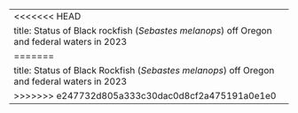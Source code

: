 ---
<<<<<<< HEAD
title: Status of Black rockfish (*Sebastes melanops*) off Oregon and federal waters in 2023
=======
title: Status of Black Rockfish (_Sebastes melanops_) off Oregon and federal waters in 2023
>>>>>>> e247732d805a333c30dac0d8cf2a475191a0e1e0
---